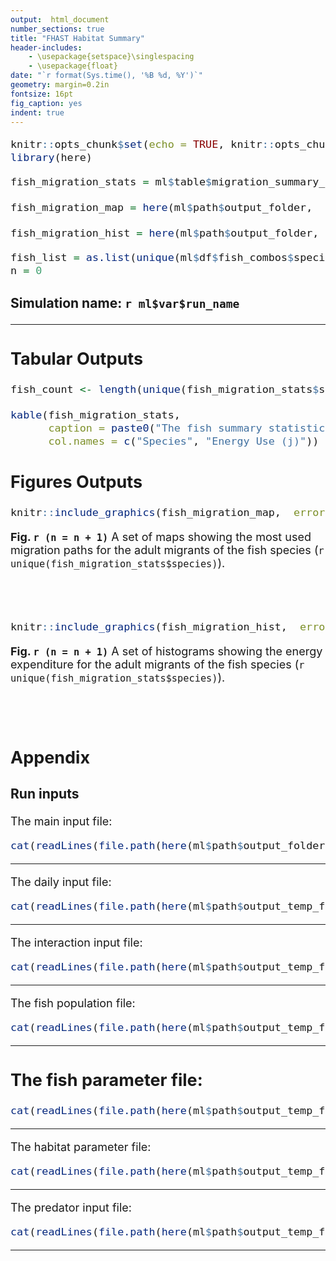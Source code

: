 ```yaml
---
output:  html_document
number_sections: true
title: "FHAST Habitat Summary"
header-includes:
    - \usepackage{setspace}\singlespacing
    - \usepackage{float}
date: "`r format(Sys.time(), '%B %d, %Y')`"
geometry: margin=0.2in
fontsize: 16pt
fig_caption: yes
indent: true
---
```

 <font size="4">

```r
knitr::opts_chunk$set(echo = TRUE, knitr::opts_chunk$set(warning = FALSE, message = FALSE))
library(here)

```

```r

fish_migration_stats = ml$table$migration_summary_stats

fish_migration_map = here(ml$path$output_folder,  "migration_map.png")

fish_migration_hist = here(ml$path$output_folder,  "migration_energy_hist.png")

```

```r
fish_list = as.list(unique(ml$df$fish_combos$species))
n = 0
```

### Simulation name: `r ml$var$run_name`
***
## Tabular Outputs 
```r
fish_count <- length(unique(fish_migration_stats$species))

kable(fish_migration_stats,
      caption = paste0("The fish summary statistics for adult migration of the ", fish_count, " specie(s) of fish."),
      col.names = c("Species", "Energy Use (j)"))
```

\newpage
## Figures Outputs

```r
knitr::include_graphics(fish_migration_map,  error = FALSE)
```
**Fig. `r (n = n + 1)`** A set of maps showing the most used migration paths for the adult migrants of the fish species (`r unique(fish_migration_stats$species)`). <br><br><br><br>

```r
knitr::include_graphics(fish_migration_hist,  error = FALSE)
```
**Fig. `r (n = n + 1)`** A set of histograms showing the energy expenditure for the adult migrants of the fish species (`r unique(fish_migration_stats$species)`). <br><br><br><br>

\newpage
## Appendix
### Run inputs
The main input file:
```r
cat(readLines(file.path(here(ml$path$output_folder, "input_file.txt"))), sep = '\n')
```
---

The daily input file:
```r
cat(readLines(file.path(here(ml$path$output_temp_folder,  "daily_input.txt"))), sep = '\n')
```
---

The interaction input file:
```r
cat(readLines(file.path(here(ml$path$output_temp_folder,  "interactions_input.txt"))), sep = '\n')
```
---

The fish population file:
```r
cat(readLines(file.path(here(ml$path$output_temp_folder,  "population_input.txt"))), sep = '\n')
```
---

The fish parameter file:
---
```r
cat(readLines(file.path(here(ml$path$output_temp_folder,  "fish_input.txt"))), sep = '\n')
```
---

The habitat parameter file:
```r
cat(readLines(file.path(here(ml$path$output_temp_folder,  "habitat_input.txt"))), sep = '\n')
```
---

The predator input file:
```r
cat(readLines(file.path(here(ml$path$output_temp_folder,  "predator_input.txt"))), sep = '\n')
```
---
</font>
